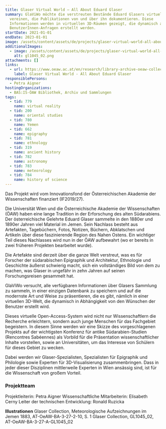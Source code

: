 ```yaml
---
title: Glaser Virtual World – All About Eduard Glaser
summary: GlaViWo möchte die verstreuten Bestände Eduard Glasers virtuell
  vereinen, die Publikationen von und über ihn dokumentieren. Diese
  Informationen werden in virtuellen 3D-Räumen gezeigt, die dynamisch anhand von
  BenutzerInnen-Anfragen erstellt werden.
startDate: 2021-01-01
endDate: 2023-01-01
image: /assets/content/assets/de/projects/glaser-virtual-world-all-about-eduard-glaser/at-oeaw-ba-3-27-2-10_master_0003a_2.png
additionalImages:
  - image: /assets/content/assets/de/projects/glaser-virtual-world-all-about-eduard-glaser/additionalImages/gl1045_02.png
    alt: gl1045_02.png
attachments: []
links:
  - url: https://www.oeaw.ac.at/en/research/library-archive-oeaw-collections/glaser-virtual-world-all-about-eduard-glaser-if2019-27
    label: Glaser Virtual World - All About Eduard Glaser
responsiblePersons:
  - Petra Aigner
hostingOrganizations:
  - BAS:IS-ÖAW Bibliothek, Archiv und Sammlungen
tags:
  - tid: 779
    name: virtual reality
  - tid: 200
    name: oriental studies
  - tid: 780
    name: Yemen
  - tid: 662
    name: epigraphy
  - tid: 781
    name: ethnology
  - tid: 319
    name: ancient history
  - tid: 782
    name: astronomy
  - tid: 783
    name: meteorology
  - tid: 784
    name: history of science
---
```

Das Projekt wird vom Innovationsfond der Österreichischen Akademie der Wissenschaften finanziert (IF2019/27).

Die Universität Wien und die Österreichische Akademie der Wissenschaften (ÖAW) haben eine lange Tradition in der Erforschung des alten Südarabiens. Der österreichische Gelehrte Eduard Glaser sammelte in den 1880er und 1890er Jahren viel Material im Jemen. Sein Nachlass besteht aus Artefakten, Tagebüchern, Fotos, Notizen, Büchern, Abklatschen und Artikeln über diese faszinierende Region des Nahen Ostens. Ein wichtiger Teil dieses Nachlasses wird nun in der ÖAW aufbewahrt (wo er bereits in zwei früheren Projekten bearbeitet wurde).

Die Artefakte sind derzeit über die ganze Welt verstreut, was es für Forscher der südarabischen Epigraphik und Architektur, Ethnologie und Geschichte äußerst schwierig macht, sich ein vollständiges Bild von dem zu machen, was Glaser in ungefähr in zehn Jahren auf seinen Forschungsreisen gesammelt hat.

GlaViWo versucht, alle verfügbaren Informationen über Glasers Sammlung zu sammeln, in einer einzigen Datenbank zu speichern und auf die modernste Art und Weise zu präsentieren, die es gibt, nämlich in einer virtuellen 3D-Welt, die dynamisch in Abhängigkeit von den Wünschen der Benutzer erstellt wird.

Dieses virtuelle Open-Access-System wird nicht nur Wissenschaftlern die Recherche erleichtern, sondern auch junge Menschen für das Fachgebiet begeistern. In diesem Sinne werden wir eine Skizze des vorgeschlagenen Projekts auf der wichtigsten Konferenz für antike Südarabien-Studien (Rencontres Sabéennes) als Vorbild für die Präsentation wissenschaftlicher Inhalte vorstellen, sowie an Universitäten, um das Interesse von Schülern für dieses Gebiet zu wecken.

Dabei werden wir Glaser-Spezialisten, Spezialisten für Epigraphik und Philologie sowie Experten für 3D-Visualisierung zusammenbringen. Dass in jeder dieser Disziplinen mittlerweile Experten in Wien ansässig sind, ist für die Wissenschaft von großem Vorteil.

### **Projektteam**

Projektleiterin: Petra Aigner
Wissenschaftliche Mitarbeiterin: Elisabeth Cerny
Leiter der technischen Entwicklung: Ronald Ruzicka

**Illustrationen**
Glaser Collection, Meteorologische Aufzeichnungen im Jemen 1883, AT-OeAW-BA-3-27-2-10, S. 1
Glaser Collection, GL1045\_02, AT-OeAW-BA-3-27-A-GL1045\_02
